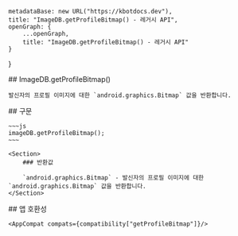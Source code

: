
    metadataBase: new URL("https://kbotdocs.dev"),
    title: "ImageDB.getProfileBitmap() - 레거시 API",
    openGraph: {
        ...openGraph,
        title: "ImageDB.getProfileBitmap() - 레거시 API"
    }
}

<Section>
    ## ImageDB.getProfileBitmap()

    발신자의 프로필 이미지에 대한 `android.graphics.Bitmap` 값을 반환합니다.
</Section>
<Section>
    ## 구문

    ~~~js
    imageDB.getProfileBitmap();
    ~~~

    <Section>
        ### 반환값

        `android.graphics.Bitmap` - 발신자의 프로필 이미지에 대한 `android.graphics.Bitmap` 값을 반환합니다.
    </Section>
</Section>
<Section>
    ## 앱 호환성

    <AppCompat compats={compatibility["getProfileBitmap"]}/>
</Section>
